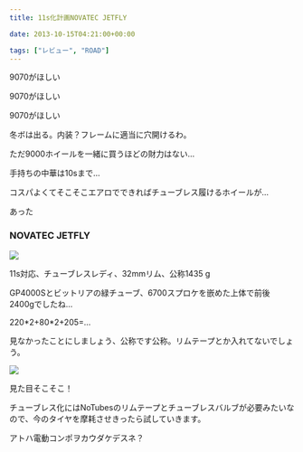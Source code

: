 ---
title: 11s化計画NOVATEC JETFLY

date: 2013-10-15T04:21:00+00:00

tags: ["レビュー", "ROAD"]
---

9070がほしい

9070がほしい

9070がほしい

冬ボは出る。内装？フレームに適当に穴開けるわ。

ただ9000ホイールを一緒に買うほどの財力はない…

手持ちの中華は10sまで…

コスパよくてそこそこエアロでできればチューブレス履けるホイールが…

あった

### NOVATEC JETFLY

![ ](./BWXIUoJCEAAl97d.jpg)

11s対応、チューブレスレディ、32mmリム、公称1435 g

GP4000Sとビットリアの緑チューブ、6700スプロケを嵌めた上体で前後2400gでしたね…

220\*2+80\*2+205=…

見なかったことにしましょう、公称です公称。リムテープとか入れてないでしょう。

![ ](./BWXhenkCIAEeGMK.jpg)

見た目そこそこ！

チューブレス化にはNoTubesのリムテープとチューブレスバルブが必要みたいなので、今のタイヤを摩耗させきったら試していきます。

アトハ電動コンポヲカウダケデスネ？
